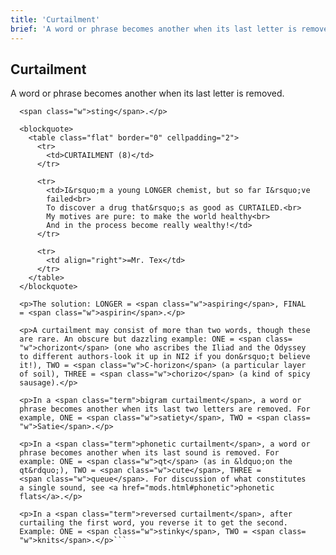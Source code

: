 ```yaml
---
title: 'Curtailment'
brief: 'A word or phrase becomes another when its last letter is removed.'
---
```


## Curtailment

A word or phrase becomes another when its last letter is removed.

```  <p> Example: ONE = <span class="w">stingy</span>, TWO =
  <span class="w">sting</span>.</p>

  <blockquote>
    <table class="flat" border="0" cellpadding="2">
      <tr>
        <td>CURTAILMENT (8)</td>
      </tr>

      <tr>
        <td>I&rsquo;m a young LONGER chemist, but so far I&rsquo;ve
        failed<br>
        To discover a drug that&rsquo;s as good as CURTAILED.<br>
        My motives are pure: to make the world healthy<br>
        And in the process become really wealthy!</td>
      </tr>

      <tr>
        <td align="right">=Mr. Tex</td>
      </tr>
    </table>
  </blockquote>

  <p>The solution: LONGER = <span class="w">aspiring</span>, FINAL
  = <span class="w">aspirin</span>.</p>

  <p>A curtailment may consist of more than two words, though these
  are rare. An obscure but dazzling example: ONE = <span class=
  "w">chorizont</span> (one who ascribes the Iliad and the Odyssey
  to different authors-look it up in NI2 if you don&rsquo;t believe
  it!), TWO = <span class="w">C-horizon</span> (a particular layer
  of soil), THREE = <span class="w">chorizo</span> (a kind of spicy
  sausage).</p>

  <p>In a <span class="term">bigram curtailment</span>, a word or
  phrase becomes another when its last two letters are removed. For
  example, ONE = <span class="w">satiety</span>, TWO = <span class=
  "w">Satie</span>.</p>

  <p>In a <span class="term">phonetic curtailment</span>, a word or
  phrase becomes another when its last sound is removed. For
  example: ONE = <span class="w">qt</span> (as in &ldquo;on the
  qt&rdquo;), TWO = <span class="w">cute</span>, THREE =
  <span class="w">queue</span>. For discussion of what constitutes
  a single sound, see <a href="mods.html#phonetic">phonetic
  flats</a>.</p>

  <p>In a <span class="term">reversed curtailment</span>, after
  curtailing the first word, you reverse it to get the second.
  Example: ONE = <span class="w">stinky</span>, TWO = <span class=
  "w">knits</span>.</p>```